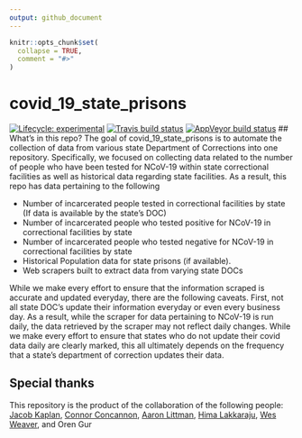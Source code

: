 ```yaml
---
output: github_document
---
```


<!-- README.md is generated from README.Rmd. Please edit that file -->

```r
knitr::opts_chunk$set(
  collapse = TRUE,
  comment = "#>"
)
```

# covid_19_state_prisons
<!-- badges: start -->
[![Lifecycle: experimental](https://img.shields.io/badge/lifecycle-experimental-orange.svg)](https://www.tidyverse.org/lifecycle/#experimental)
[![Travis build status](https://travis-ci.com/seathebass/covid_19_state_prisons.svg?branch=master)](https://travis-ci.com/seathebass/covid_19_state_prisons)
[![AppVeyor build status](https://ci.appveyor.com/api/projects/status/github/seathebass/covid_19_state_prisons?branch=master&svg=true)](https://ci.appveyor.com/project/seathebass/covid_19_state_prisons)
<!-- badges: end -->
## What's in this repo?
The goal of covid_19_state_prisons is to automate the collection of data from various state Department of Corrections into one repository. Specifically, we focused on collecting data related to the number of people who have been tested for NCoV-19 within state correctional facilities as well as historical data regarding state facilities. As a result, this repo has data pertaining to the following

- Number of incarcerated people tested in correctional facilities by state (If data is available by the state's  DOC)
- Number of incarcerated people who tested positive for NCoV-19 in correctional facilities by state 
- Number of incarcerated people who tested negative for NCoV-19 in correctional facilities by state
- Historical Population data for state prisons (if available).
- Web scrapers built to extract data from varying state DOCs

While we make every effort to ensure that the information scraped is accurate and updated everyday, there are the following caveats. First, not all state DOC's update their information everyday or even every business day. As a result, while the scraper for data pertaining to NCoV-19 is run daily, the data retrieved by the scraper may not reflect daily changes. While we make every effort to ensure that states who do not update their covid data daily are clearly marked, this all ultimately depends on the frequency that a state's department of correction updates their data.


## Special thanks
This repository is the product of the collaboration of the following people: [Jacob Kaplan](https://github.com/jacobkap), [Connor Concannon](https://github.com/concannon), [Aaron Littman](https://github.com/amlittman), [Hima Lakkaraju](https://github.com/lvhimabindu), [Wes Weaver](https://github.com/wesweaver), and Oren Gur

